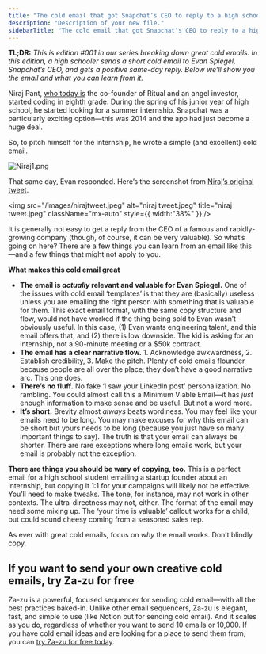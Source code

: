 ```yaml
---
title: "The cold email that got Snapchat’s CEO to reply to a high school programmer"
description: "Description of your new file."
sidebarTitle: "The cold email that got Snapchat’s CEO to reply to a high school programmer"
---
```


**TL;DR:** _This is edition #001 in our series breaking down great cold emails. In this edition, a high schooler sends a short cold email to Evan Spiegel, Snapchat’s CEO, and gets a positive same-day reply. Below we’ll show you the email and what you can learn from it._

Niraj Pant, [who today is](https://niraj.io/) the co-founder of Ritual and an angel investor, started coding in eighth grade. During the spring of his junior year of high school, he started looking for a summer internship. Snapchat was a particularly exciting option—this was 2014 and the app had just become a huge deal.

So, to pitch himself for the internship, he wrote a simple (and excellent) cold email.

<img
  src="/images/Niraj1.png"
  alt="Niraj1.png"
  title="Niraj1.png"
  className="mx-auto"
/>

That same day, Evan responded. Here’s the screenshot from [Niraj’s original tweet](https://x.com/niraj/status/1209553717034401793?lang=en).

<img
  src="/images/nirajtweet.jpeg"
  alt="niraj tweet.jpeg"
  title="niraj tweet.jpeg"
  className="mx-auto"
  style={{ width:"38%" }}
/>

It is generally not easy to get a reply from the CEO of a famous and rapidly-growing company (though, of course, it can be very valuable). So what’s going on here? There are a few things you can learn from an email like this—and a few things that might not apply to you.

**What makes this cold email great**

- **The email is _actually_ relevant and valuable for Evan Spiegel.** One of the issues with cold email ‘templates’ is that they are (basically) useless unless you are emailing the right person with something that is valuable for them. This exact email format, with the same copy structure and flow, would not have worked if the thing being sold to Evan wasn’t obviously useful. In this case, (1) Evan wants engineering talent, and this email offers that, and (2) there is low downside. The kid is asking for an internship, not a 90-minute meeting or a \$50k contract.
- **The email has a clear narrative flow.** 1. Acknowledge awkwardness, 2. Establish credibility, 3. Make the pitch. Plenty of cold emails flounder because people are all over the place; they don’t have a good narrative arc. This one does.
- **There’s no fluff.** No fake ‘I saw your LinkedIn post’ personalization. No rambling. You could almost call this a Minimum Viable Email—it has _just_ enough information to make sense and be useful. But not a word more.
- **It’s short.** Brevity almost _always_ beats wordiness. You may feel like your emails need to be long. You may make excuses for why this email can be short but yours needs to be long (because you just have so many important things to say). The truth is that your email can always be shorter. There are rare exceptions where long emails work, but your email is probably not the exception.

**There are things you should be wary of copying, too.** This is a perfect email for a high school student emailing a startup founder about an internship, but copying it 1:1 for your campaigns will likely not be effective. You’ll need to make tweaks. The tone, for instance, may not work in other contexts. The ultra-directness may not, either. The format of the email may need some mixing up. The ‘your time is valuable’ callout works for a child, but could sound cheesy coming from a seasoned sales rep.

As ever with great cold emails, focus on _why_ the email works. Don’t blindly copy.

## If you want to send your own creative cold emails, try Za-zu for free

Za-zu is a powerful, focused sequencer for sending cold email—with all the best practices baked-in. Unlike other email sequencers, Za-zu is elegant, fast, and simple to use (like Notion but for sending cold email). And it scales as you do, regardless of whether you want to send 10 emails or 10,000. If you have cold email ideas and are looking for a place to send them from, you can [try Za-zu for free today](https://www.za-zu.com/). 